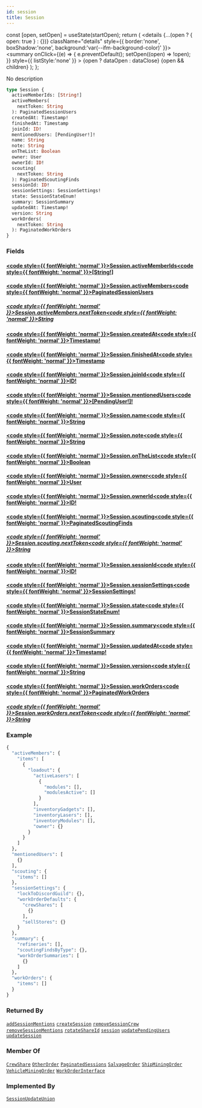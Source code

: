 ```yaml
---
id: session
title: Session
---
```









  const [open, setOpen] = useState(startOpen);
  return (
    <details {...(open ? { open: true } : {})} className="details" style={{ border:'none', boxShadow:'none', background:'var(--ifm-background-color)' }}>
      <summary
        onClick={(e) => {
          e.preventDefault();
          setOpen((open) => !open);
        }}
        style={{ listStyle:'none' }}
      >
      {open ? dataOpen : dataClose}
      </summary>
      {open && children}
    </details>
  );
};








No description


```graphql
type Session {
  activeMemberIds: [String!]
  activeMembers(
    nextToken: String
  ): PaginatedSessionUsers
  createdAt: Timestamp!
  finishedAt: Timestamp
  joinId: ID!
  mentionedUsers: [PendingUser!]!
  name: String
  note: String
  onTheList: Boolean
  owner: User
  ownerId: ID!
  scouting(
    nextToken: String
  ): PaginatedScoutingFinds
  sessionId: ID!
  sessionSettings: SessionSettings!
  state: SessionStateEnum!
  summary: SessionSummary
  updatedAt: Timestamp!
  version: String
  workOrders(
    nextToken: String
  ): PaginatedWorkOrders
}
```




### Fields

#### [<code style={{ fontWeight: 'normal' }}>Session.<b>activeMemberIds</b></code>](#)<Bullet />[<code style={{ fontWeight: 'normal' }}><b>[String!]</b></code>](/api/types/scalars/string.mdx) <Badge class="badge badge--secondary " text="list"/> <Badge class="badge badge--secondary " text="scalar"/> 



#### [<code style={{ fontWeight: 'normal' }}>Session.<b>activeMembers</b></code>](#)<Bullet />[<code style={{ fontWeight: 'normal' }}><b>PaginatedSessionUsers</b></code>](/api/types/objects/paginated-session-users.mdx) <Badge class="badge badge--secondary " text="object"/> 

##### [<code style={{ fontWeight: 'normal' }}>Session.activeMembers.<b>nextToken</b></code>](#)<Bullet />[<code style={{ fontWeight: 'normal' }}><b>String</b></code>](/api/types/scalars/string.mdx) <Badge class="badge badge--secondary " text="scalar"/> 



#### [<code style={{ fontWeight: 'normal' }}>Session.<b>createdAt</b></code>](#)<Bullet />[<code style={{ fontWeight: 'normal' }}><b>Timestamp!</b></code>](/api/types/scalars/timestamp.mdx) <Badge class="badge badge--secondary badge--non_null" text="non-null"/> <Badge class="badge badge--secondary " text="scalar"/> 



#### [<code style={{ fontWeight: 'normal' }}>Session.<b>finishedAt</b></code>](#)<Bullet />[<code style={{ fontWeight: 'normal' }}><b>Timestamp</b></code>](/api/types/scalars/timestamp.mdx) <Badge class="badge badge--secondary " text="scalar"/> 



#### [<code style={{ fontWeight: 'normal' }}>Session.<b>joinId</b></code>](#)<Bullet />[<code style={{ fontWeight: 'normal' }}><b>ID!</b></code>](/api/types/scalars/id.mdx) <Badge class="badge badge--secondary badge--non_null" text="non-null"/> <Badge class="badge badge--secondary " text="scalar"/> 



#### [<code style={{ fontWeight: 'normal' }}>Session.<b>mentionedUsers</b></code>](#)<Bullet />[<code style={{ fontWeight: 'normal' }}><b>[PendingUser!]!</b></code>](/api/types/objects/pending-user.mdx) <Badge class="badge badge--secondary badge--non_null" text="non-null"/> <Badge class="badge badge--secondary " text="object"/> 



#### [<code style={{ fontWeight: 'normal' }}>Session.<b>name</b></code>](#)<Bullet />[<code style={{ fontWeight: 'normal' }}><b>String</b></code>](/api/types/scalars/string.mdx) <Badge class="badge badge--secondary " text="scalar"/> 



#### [<code style={{ fontWeight: 'normal' }}>Session.<b>note</b></code>](#)<Bullet />[<code style={{ fontWeight: 'normal' }}><b>String</b></code>](/api/types/scalars/string.mdx) <Badge class="badge badge--secondary " text="scalar"/> 



#### [<code style={{ fontWeight: 'normal' }}>Session.<b>onTheList</b></code>](#)<Bullet />[<code style={{ fontWeight: 'normal' }}><b>Boolean</b></code>](/api/types/scalars/boolean.mdx) <Badge class="badge badge--secondary " text="scalar"/> 



#### [<code style={{ fontWeight: 'normal' }}>Session.<b>owner</b></code>](#)<Bullet />[<code style={{ fontWeight: 'normal' }}><b>User</b></code>](/api/types/objects/user.mdx) <Badge class="badge badge--secondary " text="object"/> 



#### [<code style={{ fontWeight: 'normal' }}>Session.<b>ownerId</b></code>](#)<Bullet />[<code style={{ fontWeight: 'normal' }}><b>ID!</b></code>](/api/types/scalars/id.mdx) <Badge class="badge badge--secondary badge--non_null" text="non-null"/> <Badge class="badge badge--secondary " text="scalar"/> 



#### [<code style={{ fontWeight: 'normal' }}>Session.<b>scouting</b></code>](#)<Bullet />[<code style={{ fontWeight: 'normal' }}><b>PaginatedScoutingFinds</b></code>](/api/types/objects/paginated-scouting-finds.mdx) <Badge class="badge badge--secondary " text="object"/> 

##### [<code style={{ fontWeight: 'normal' }}>Session.scouting.<b>nextToken</b></code>](#)<Bullet />[<code style={{ fontWeight: 'normal' }}><b>String</b></code>](/api/types/scalars/string.mdx) <Badge class="badge badge--secondary " text="scalar"/> 



#### [<code style={{ fontWeight: 'normal' }}>Session.<b>sessionId</b></code>](#)<Bullet />[<code style={{ fontWeight: 'normal' }}><b>ID!</b></code>](/api/types/scalars/id.mdx) <Badge class="badge badge--secondary badge--non_null" text="non-null"/> <Badge class="badge badge--secondary " text="scalar"/> 



#### [<code style={{ fontWeight: 'normal' }}>Session.<b>sessionSettings</b></code>](#)<Bullet />[<code style={{ fontWeight: 'normal' }}><b>SessionSettings!</b></code>](/api/types/objects/session-settings.mdx) <Badge class="badge badge--secondary badge--non_null" text="non-null"/> <Badge class="badge badge--secondary " text="object"/> 



#### [<code style={{ fontWeight: 'normal' }}>Session.<b>state</b></code>](#)<Bullet />[<code style={{ fontWeight: 'normal' }}><b>SessionStateEnum!</b></code>](/api/types/enums/session-state-enum.mdx) <Badge class="badge badge--secondary badge--non_null" text="non-null"/> <Badge class="badge badge--secondary " text="enum"/> 



#### [<code style={{ fontWeight: 'normal' }}>Session.<b>summary</b></code>](#)<Bullet />[<code style={{ fontWeight: 'normal' }}><b>SessionSummary</b></code>](/api/types/objects/session-summary.mdx) <Badge class="badge badge--secondary " text="object"/> 



#### [<code style={{ fontWeight: 'normal' }}>Session.<b>updatedAt</b></code>](#)<Bullet />[<code style={{ fontWeight: 'normal' }}><b>Timestamp!</b></code>](/api/types/scalars/timestamp.mdx) <Badge class="badge badge--secondary badge--non_null" text="non-null"/> <Badge class="badge badge--secondary " text="scalar"/> 



#### [<code style={{ fontWeight: 'normal' }}>Session.<b>version</b></code>](#)<Bullet />[<code style={{ fontWeight: 'normal' }}><b>String</b></code>](/api/types/scalars/string.mdx) <Badge class="badge badge--secondary " text="scalar"/> 



#### [<code style={{ fontWeight: 'normal' }}>Session.<b>workOrders</b></code>](#)<Bullet />[<code style={{ fontWeight: 'normal' }}><b>PaginatedWorkOrders</b></code>](/api/types/objects/paginated-work-orders.mdx) <Badge class="badge badge--secondary " text="object"/> 

##### [<code style={{ fontWeight: 'normal' }}>Session.workOrders.<b>nextToken</b></code>](#)<Bullet />[<code style={{ fontWeight: 'normal' }}><b>String</b></code>](/api/types/scalars/string.mdx) <Badge class="badge badge--secondary " text="scalar"/> 





### Example


```graphql
{
  "activeMembers": {
    "items": [
      {
        "loadout": {
          "activeLasers": [
            {
              "modules": [],
              "modulesActive": []
            }
          ],
          "inventoryGadgets": [],
          "inventoryLasers": [],
          "inventoryModules": [],
          "owner": {}
        }
      }
    ]
  },
  "mentionedUsers": [
    {}
  ],
  "scouting": {
    "items": []
  },
  "sessionSettings": {
    "lockToDiscordGuild": {},
    "workOrderDefaults": {
      "crewShares": [
        {}
      ],
      "sellStores": {}
    }
  },
  "summary": {
    "refineries": [],
    "scoutingFindsByType": {},
    "workOrderSummaries": [
      {}
    ]
  },
  "workOrders": {
    "items": []
  }
}
```




### Returned By

[`addSessionMentions`](/api/operations/mutations/add-session-mentions.mdx)  <Badge class="badge badge--secondary badge--relation" text="mutation"/><Bullet />[`createSession`](/api/operations/mutations/create-session.mdx)  <Badge class="badge badge--secondary badge--relation" text="mutation"/><Bullet />[`removeSessionCrew`](/api/operations/mutations/remove-session-crew.mdx)  <Badge class="badge badge--secondary badge--relation" text="mutation"/><Bullet />[`removeSessionMentions`](/api/operations/mutations/remove-session-mentions.mdx)  <Badge class="badge badge--secondary badge--relation" text="mutation"/><Bullet />[`rotateShareId`](/api/operations/mutations/rotate-share-id.mdx)  <Badge class="badge badge--secondary badge--relation" text="mutation"/><Bullet />[`session`](/api/operations/queries/session.mdx)  <Badge class="badge badge--secondary badge--relation" text="query"/><Bullet />[`updatePendingUsers`](/api/operations/mutations/update-pending-users.mdx)  <Badge class="badge badge--secondary badge--relation" text="mutation"/><Bullet />[`updateSession`](/api/operations/mutations/update-session.mdx)  <Badge class="badge badge--secondary badge--relation" text="mutation"/>

### Member Of

[`CrewShare`](/api/types/objects/crew-share.mdx)  <Badge class="badge badge--secondary badge--relation" text="object"/><Bullet />[`OtherOrder`](/api/types/objects/other-order.mdx)  <Badge class="badge badge--secondary badge--relation" text="object"/><Bullet />[`PaginatedSessions`](/api/types/objects/paginated-sessions.mdx)  <Badge class="badge badge--secondary badge--relation" text="object"/><Bullet />[`SalvageOrder`](/api/types/objects/salvage-order.mdx)  <Badge class="badge badge--secondary badge--relation" text="object"/><Bullet />[`ShipMiningOrder`](/api/types/objects/ship-mining-order.mdx)  <Badge class="badge badge--secondary badge--relation" text="object"/><Bullet />[`VehicleMiningOrder`](/api/types/objects/vehicle-mining-order.mdx)  <Badge class="badge badge--secondary badge--relation" text="object"/><Bullet />[`WorkOrderInterface`](/api/types/interfaces/work-order-interface.mdx)  <Badge class="badge badge--secondary badge--relation" text="interface"/>

### Implemented By

[`SessionUpdateUnion`](/api/types/unions/session-update-union.mdx)  <Badge class="badge badge--secondary badge--relation" text="union"/>